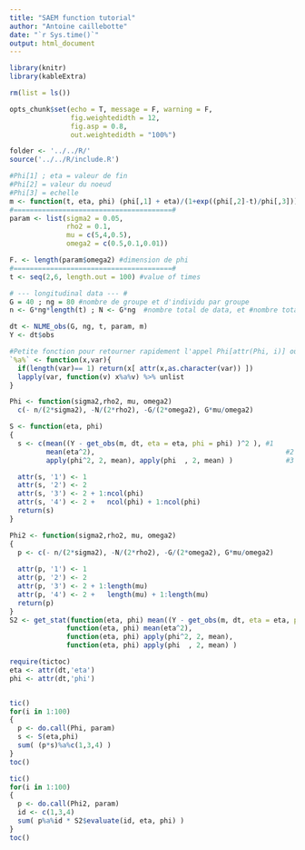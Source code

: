 ```yaml
---
title: "SAEM function tutorial"
author: "Antoine caillebotte"
date: "`r Sys.time()`"
output: html_document
---
```

  
<style type="text/css">
.main-container {
  max-width: 1000px;
  margin-left: auto;
  margin-right: auto;
}
</style>
  
```r
library(knitr)
library(kableExtra)

rm(list = ls())

opts_chunk$set(echo = T, message = F, warning = F,
               fig.weightedidth = 12,
               fig.asp = 0.8,
               out.weightedidth = "100%")

folder <- '../../R/'
source('../../R/include.R')
```



```r
#Phi[1] ; eta = valeur de fin
#Phi[2] = valeur du noeud
#Phi[3] = echelle
m <- function(t, eta, phi) (phi[,1] + eta)/(1+exp((phi[,2]-t)/phi[,3]))
#=======================================#
param <- list(sigma2 = 0.05,
              rho2 = 0.1,
              mu = c(5,4,0.5),
              omega2 = c(0.5,0.1,0.01))

F. <- length(param$omega2) #dimension de phi
#=======================================#
t <- seq(2,6, length.out = 100) #value of times

# --- longitudinal data --- #
G = 40 ; ng = 80 #nombre de groupe et d'individu par groupe
n <- G*ng*length(t) ; N <- G*ng  #nombre total de data, et #nombre total d'individu

dt <- NLME_obs(G, ng, t, param, m)
Y <- dt$obs
```


```r
#Petite fonction pour retourner rapidement l'appel Phi[attr(Phi, i)] où i est '1', '2', ...,
`%a%` <- function(x,var){
  if(length(var)== 1) return(x[ attr(x,as.character(var)) ])
  lapply(var, function(v) x%a%v) %>% unlist
}

Phi <- function(sigma2,rho2, mu, omega2)
  c(- n/(2*sigma2), -N/(2*rho2), -G/(2*omega2), G*mu/omega2)

S <- function(eta, phi)
{
  s <- c(mean((Y - get_obs(m, dt, eta = eta, phi = phi) )^2 ), #1
         mean(eta^2),                                               #2
         apply(phi^2, 2, mean), apply(phi  , 2, mean) )             #3 et 4

  attr(s, '1') <- 1
  attr(s, '2') <- 2
  attr(s, '3') <- 2 + 1:ncol(phi)
  attr(s, '4') <- 2 +   ncol(phi) + 1:ncol(phi)
  return(s)
}
```


```r
Phi2 <- function(sigma2,rho2, mu, omega2)
{
  p <- c(- n/(2*sigma2), -N/(2*rho2), -G/(2*omega2), G*mu/omega2)
  
  attr(p, '1') <- 1
  attr(p, '2') <- 2
  attr(p, '3') <- 2 + 1:length(mu)
  attr(p, '4') <- 2 +   length(mu) + 1:length(mu)
  return(p)
}
S2 <- get_stat(function(eta, phi) mean((Y - get_obs(m, dt, eta = eta, phi = phi) )^2 ),
              function(eta, phi) mean(eta^2),
              function(eta, phi) apply(phi^2, 2, mean),
              function(eta, phi) apply(phi  , 2, mean) )
```

```r
require(tictoc)
eta <- attr(dt,'eta')
phi <- attr(dt,'phi')


tic()
for(i in 1:100)
{
  p <- do.call(Phi, param)
  s <- S(eta,phi)
  sum( (p*s)%a%c(1,3,4) )
}
toc()

tic()
for(i in 1:100)
{
  p <- do.call(Phi2, param)
  id <- c(1,3,4)
  sum( p%a%id * S2$evaluate(id, eta, phi) )
}
toc()



```









